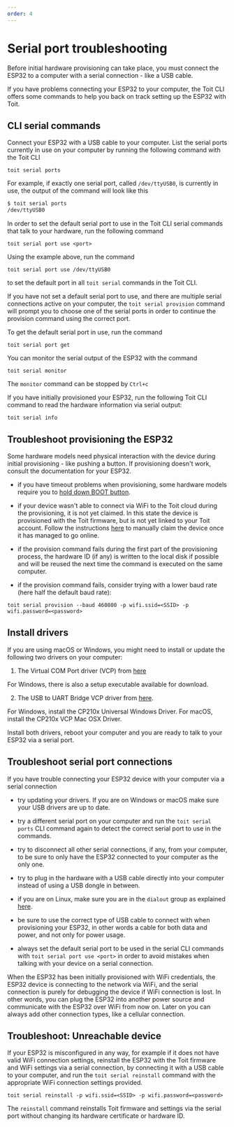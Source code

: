 ```yaml
---
order: 4
---
```


# Serial port troubleshooting

Before initial hardware provisioning can take place, you must connect the ESP32 to a computer with a serial connection - like a USB cable.

If you have problems connecting your ESP32 to your computer, the Toit CLI offers some commands to help you back on track setting up the ESP32 with Toit.

## CLI serial commands

Connect your ESP32 with a USB cable to your computer. List the serial ports currently in use on your computer by running the following command with the Toit CLI

```shell
toit serial ports
```

For example, if exactly one serial port, called `/dev/ttyUSB0`, is currently in use, the output of the command will look like this

```txt
$ toit serial ports
/dev/ttyUSB0
```

In order to set the default serial port to use in the Toit CLI serial commands that talk to your hardware, run the following command

```shell
toit serial port use <port>
```

Using the example above, run the command 

```shell
toit serial port use /dev/ttyUSB0
```

to set the default port in all `toit serial` commands in the Toit CLI.

<Note title="Pro-tip for provisioning">

If you have not set a default serial port to use, and there are multiple serial connections active on your computer, the `toit serial provision` command will prompt you to choose one of 
the serial ports in order to continue the provision command using the correct port.

</Note>

To get the default serial port in use, run the command

```shell
toit serial port get
```

You can monitor the serial output of the ESP32 with the command

```shell
toit serial monitor
```

The `monitor` command can be stopped by `Ctrl+c`

If you have initially provisioned your ESP32, run the following Toit CLI command to read the hardware information via serial output:

```shell
toit serial info
```

## Troubleshoot provisioning the ESP32

Some hardware models need physical interaction with the device during initial provisioning - like pushing a button. 
If provisioning doesn't work, consult the documentation for your ESP32.

- if you have timeout problems when provisioning, some hardware models require you to [hold down BOOT button](https://randomnerdtutorials.com/solved-failed-to-connect-to-esp32-timed-out-waiting-for-packet-header/).

- if your device wasn't able to connect via WiFi to the Toit cloud during the provisioning, it is not yet claimed. In this state the device is provisioned with the Toit firmware, 
but is not yet linked to your Toit account. Follow the instructions [here](../claim) to manually claim the device once it has managed to go
online.

 - if the provision command fails during the first part of the provisioning process, the hardware ID (if any) is written to the local disk if possible and will be reused the next time the command is executed on the same computer.

 - if the provision command fails, consider trying with a lower baud rate (here half the default baud rate):

```shell
toit serial provision --baud 460800 -p wifi.ssid=<SSID> -p wifi.password=<password>
```

## Install drivers

If you are using macOS or Windows, you might need to install or update the following two drivers on your computer:

1. The Virtual COM Port driver (VCP) from
[here](https://ftdichip.com/drivers/vcp-drivers/) 

For Windows, there is also a setup executable available for download.

2. The USB to UART Bridge VCP driver from
[here](https://www.silabs.com/developers/usb-to-uart-bridge-vcp-drivers). 

For Windows, install the CP210x Universal Windows Driver.
For macOS, install the CP210x VCP Mac OSX Driver.

Install both drivers, reboot your computer and you are ready to talk to your ESP32 via a serial port.


## Troubleshoot serial port connections

If you have trouble connecting your ESP32 device with your computer via a serial connection

- try updating your drivers. If you are on Windows or macOS make sure your USB drivers are up to date.

- try a different serial port on your computer and run the `toit serial ports` CLI command again to detect the correct serial port to use in the commands.

- try to disconnect all other serial connections, if any, from your computer, to be sure to only have the ESP32 connected to your computer as the only one.

- try to plug in the hardware with a USB cable directly into your computer instead of using a USB dongle in between.

- if you are on Linux, make sure you are in the `dialout` group as explained [here](https://docs.espressif.com/projects/esp-idf/en/latest/esp32/get-started/establish-serial-connection.html#adding-user-to-dialout-on-linux).

- be sure to use the correct type of USB cable to connect with when provisioning your ESP32, in other words a cable for both data and power, and not only for power usage.

- always set the default serial port to be used in the serial CLI commands with `toit serial port use <port>` in order to avoid mistakes when talking with your device on a serial connection.

<Note title="Device connections">

When the ESP32 has been initially provisioned with WiFi credentials, the ESP32 device is connecting to the network via WiFi, and the serial connection is purely for debugging the device if WiFi connection is lost. 
In other words, you can plug the ESP32 into another power source and communicate with the ESP32 over WiFi from now on.
Later on you can always add other connection types, like a cellular connection.


## Troubleshoot: Unreachable device

If your ESP32 is misconfigured in any way, for example if it does not have valid WiFi connection settings, reinstall the ESP32 with the Toit firmware
and WiFi settings via a serial connection, by connecting it with a USB cable to your computer, and run the `toit serial reinstall` command 
with the appropriate WiFi connection settings provided.

```shell
toit serial reinstall -p wifi.ssid=<SSID> -p wifi.password=<password>
```

The `reinstall` command reinstalls Toit firmware and settings via the serial port without changing its hardware certificate or hardware ID.

</Note>
